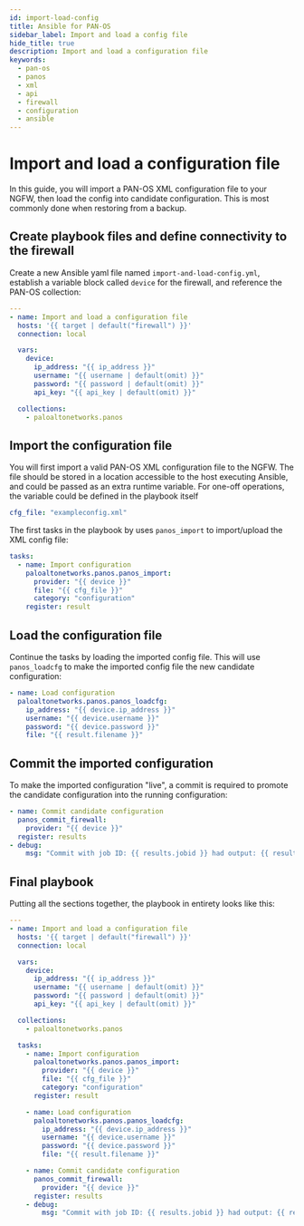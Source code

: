 ```yaml
---
id: import-load-config
title: Ansible for PAN-OS
sidebar_label: Import and load a config file
hide_title: true
description: Import and load a configuration file
keywords:
  - pan-os
  - panos
  - xml
  - api
  - firewall
  - configuration
  - ansible
---
```



# Import and load a configuration file

In this guide, you will import a PAN-OS XML configuration file to your NGFW, then load the config into candidate configuration. This is most commonly done when restoring from a backup.

<Assumptions />

<LabGuidance />

## Create playbook files and define connectivity to the firewall

Create a new Ansible yaml file named `import-and-load-config.yml`, establish a variable block called `device` for the firewall, and reference the PAN-OS collection:

```yaml
---
- name: Import and load a configuration file
  hosts: '{{ target | default("firewall") }}'
  connection: local

  vars:
    device:
      ip_address: "{{ ip_address }}"
      username: "{{ username | default(omit) }}"
      password: "{{ password | default(omit) }}"
      api_key: "{{ api_key | default(omit) }}"

  collections:
    - paloaltonetworks.panos
```

## Import the configuration file

You will first import a valid PAN-OS XML configuration file to the NGFW. The file should be stored in a location accessible to the host executing Ansible, and could be passed as an extra runtime variable. For one-off operations, the variable could be defined in the playbook itself

```yaml
cfg_file: "exampleconfig.xml"
```

The first tasks in the playbook by uses `panos_import` to import/upload the XML config file:

```yaml
tasks:
  - name: Import configuration
    paloaltonetworks.panos.panos_import:
      provider: "{{ device }}"
      file: "{{ cfg_file }}"
      category: "configuration"
    register: result
```

## Load the configuration file

Continue the tasks by loading the imported config file. This will use `panos_loadcfg` to make the imported config file the new candidate configuration:

```yaml
- name: Load configuration
  paloaltonetworks.panos.panos_loadcfg:
    ip_address: "{{ device.ip_address }}"
    username: "{{ device.username }}"
    password: "{{ device.password }}"
    file: "{{ result.filename }}"
```

## Commit the imported configuration

To make the imported configuration "live", a commit is required to promote the candidate configuration into the running configuration:

```yaml
- name: Commit candidate configuration
  panos_commit_firewall:
    provider: "{{ device }}"
  register: results
- debug:
    msg: "Commit with job ID: {{ results.jobid }} had output: {{ results.details }}"
```

## Final playbook

Putting all the sections together, the playbook in entirety looks like this:

```yaml
---
- name: Import and load a configuration file
  hosts: '{{ target | default("firewall") }}'
  connection: local

  vars:
    device:
      ip_address: "{{ ip_address }}"
      username: "{{ username | default(omit) }}"
      password: "{{ password | default(omit) }}"
      api_key: "{{ api_key | default(omit) }}"

  collections:
    - paloaltonetworks.panos

  tasks:
    - name: Import configuration
      paloaltonetworks.panos.panos_import:
        provider: "{{ device }}"
        file: "{{ cfg_file }}"
        category: "configuration"
      register: result

    - name: Load configuration
      paloaltonetworks.panos.panos_loadcfg:
        ip_address: "{{ device.ip_address }}"
        username: "{{ device.username }}"
        password: "{{ device.password }}"
        file: "{{ result.filename }}"

    - name: Commit candidate configuration
      panos_commit_firewall:
        provider: "{{ device }}"
      register: results
    - debug:
        msg: "Commit with job ID: {{ results.jobid }} had output: {{ results.details }}"
```
